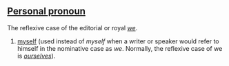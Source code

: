 ==[[Personal pronoun]]==
The reflexive case of the editorial or royal ''[[we]]''.

#[[myself]] (used instead of ''myself'' when a writer or speaker would refer to himself in the nominative case as ''we''. Normally, the reflexive case of we is ''[[ourselves]]'').